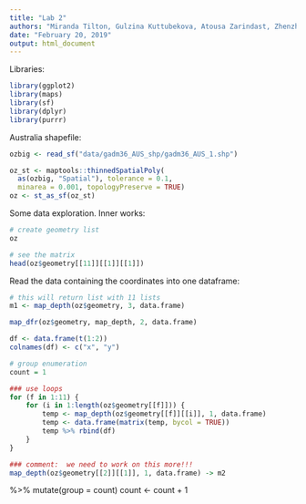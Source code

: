 ```yaml
---
title: "Lab 2"
authors: "Miranda Tilton, Gulzina Kuttubekova, Atousa Zarindast, Zhenzhen Chen"
date: "February 20, 2019"
output: html_document
---
```


Libraries:
```r
library(ggplot2)
library(maps)
library(sf)
library(dplyr)
library(purrr)
```


Australia shapefile:
```r
ozbig <- read_sf("data/gadm36_AUS_shp/gadm36_AUS_1.shp")

oz_st <- maptools::thinnedSpatialPoly(
  as(ozbig, "Spatial"), tolerance = 0.1, 
  minarea = 0.001, topologyPreserve = TRUE)
oz <- st_as_sf(oz_st)
```

Some data exploration. Inner works: 
```r
# create geometry list
oz

# see the matrix
head(oz$geometry[[11]][[1]][[1]])
```

Read the data containing the coordinates into one dataframe:
```r
# this will return list with 11 lists
m1 <- map_depth(oz$geometry, 3, data.frame)

map_dfr(oz$geometry, map_depth, 2, data.frame)

df <- data.frame(t(1:2))
colnames(df) <- c("x", "y")

# group enumeration
count = 1

### use loops
for (f in 1:11) {
    for (i in 1:length(oz$geometry[[f]])) {
        temp <- map_depth(oz$geometry[[f]][[i]], 1, data.frame)
        temp <- data.frame(matrix(temp, bycol = TRUE))
        temp %>% rbind(df)
    }
}

### comment:  we need to work on this more!!!
map_depth(oz$geometry[[2]][[1]], 1, data.frame) -> m2
```

%>% mutate(group = count)
        count <- count + 1




























